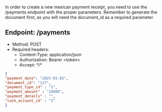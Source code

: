 In order to create a new mexican payment receipt, you need to use the /payments endpoint with the proper parameters.
Remember to generate the document first, as you will need the document_id as a required parameter.

## Endpoint: /payments
* Method: POST
* Required headers:
  * Content-Type: application/json
  * Authorization: Bearer \<token\>
  * Accept: \*/\*

```json
{
"payment_date": "2025-01-02",
"document_id": "127",
"payment_type_id" : "1",
"payment_amount" : "10000",
"payment_details" : "",
"cash_account_id" : "1"
}
```